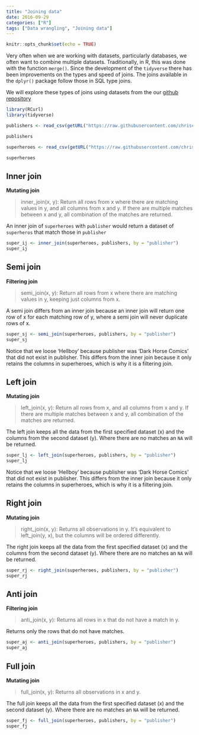 ```yaml
---
title: "Joining data"
date: 2016-09-29
categories: ["R"]
tags: ["Data wrangling", "Joining data"]
---
```


```r
knitr::opts_chunk$set(echo = TRUE)
```

Very often when we are working with datasets, particularly databases, we often want to combine multiple datasets.  Traditionally, in R, this was done with the function `merge()`.  Since the development of the `tidyverse` there has been improvements on the types and speed of joins.  The joins available in the `dplyr()` package follow those in SQL type joins.  

We will explore these types of joins using datasets from the our [github repository](https://github.com/chrischizinski/OFWIM_2016/tree/master/data)

```r
library(RCurl)
library(tidyverse)

publishers <- read_csv(getURL("https://raw.githubusercontent.com/chrischizinski/OFWIM_2016/master/data/publisher.csv"))

publishers

superheroes <- read_csv(getURL("https://raw.githubusercontent.com/chrischizinski/OFWIM_2016/master/data/superheroes.csv"))

superheroes
```

## Inner join

**Mutating join**

> inner_join(x, y): Return all rows from x where there are matching values in y, and all columns from x and y. If there are multiple matches between x and y, all combination of the matches are returned.

An inner join of `superheroes` with `publisher` would return a dataset of `superheros` that match those in `publisher`

```r
super_ij <- inner_join(superheroes, publishers, by = "publisher")
super_ij
```
## Semi join

**Filtering join**

> semi_join(x, y): Return all rows from x where there are matching values in y, keeping just columns from x. 

A semi join differs from an inner join because an inner join will return one row of x for each matching row of y, where a semi join will never duplicate rows of x. 

```r
super_sj <- semi_join(superheroes, publishers, by = "publisher")
super_sj
```

Notice that we loose 'Hellboy' because publisher was 'Dark Horse Comics' that did not exist in publisher.  This differs from the inner join because it only retains the columns in superheroes, which is why it is a filtering join.   

## Left join

**Mutating join**

> left_join(x, y): Return all rows from x, and all columns from x and y. If there are multiple matches between x and y, all combination of the matches are returned.  


The left join keeps all the data from the first specified dataset (x) and the columns from the second dataset (y).  Where there are no matches an `NA` will be returned.   

```r
super_lj <- left_join(superheroes, publishers, by = "publisher")
super_lj
```

Notice that we loose 'Hellboy' because publisher was 'Dark Horse Comics' that did not exist in publisher.  This differs from the inner join because it only retains the columns in superheroes, which is why it is a filtering join. 

## Right join

**Mutating join**

> right_join(x, y): Returns all observations in y. It’s equivalent to left_join(y, x), but the columns will be ordered differently.  


The right join keeps all the data from the first specified dataset (x) and the columns from the second dataset (y).  Where there are no matches an `NA` will be returned.   

```r
super_rj <- right_join(superheroes, publishers, by = "publisher")
super_rj
```

## Anti join

**Filtering join**

> anti_join(x, y): Returns all rows in x that do not have a match in y.  

Returns only the rows that do not have matches.    

```r
super_aj <- anti_join(superheroes, publishers, by = "publisher")
super_aj
```

## Full join

**Mutating join**

> full_join(x, y): Returns all observations in x and y.   

The full join keeps all the data from the first specified dataset (x) and  the second dataset (y).  Where there are no matches an `NA` will be returned.   

```r
super_fj <- full_join(superheroes, publishers, by = "publisher")
super_fj
```